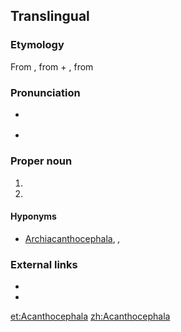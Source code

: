 ==Translingual==

===Etymology===
From {{etyl|NL.|mul}} {{term|acanth|lang=la}}, from {{etyl|grc|mul}} {{term|ἄκανθος||thorn|tr=akanthos|lang=grc|sc=polytonic}} + {{etyl|NL.|mul}} {{term|cephala|lang=la}}, from {{etyl|grc|mul}} {{term|κεφαλή||head|tr=kephalē|lang=grc|sc=polytonic}}

===Pronunciation===
* {{a|US}} {{IPA|/əˌkæn.θəˈsɛf.ə.lə/|/əˌkænt.θəˈsɛf.ə.lə/|/əˌkæn.θoʊˈsɛf.ə.lə/|lang=mul}}
* {{rhymes|ɛfələ}}

===Proper noun===
{{taxoninfl}}

# {{taxon|phylum|superphylum|Platyzoa|[[intestinal]] worms, having the [[proboscis]] armed with [[recurved]] spines}}
# {{taxon|genus|family|Coreidae|leaf-footed [[bug]]s}}

====Hyponyms====
* {{sense|phylum}} [[Archiacanthocephala]], ''{{taxlink|Eoacanthocephala|class|noshow=1}}, {{taxlink|Palaeacanthocephala|class|noshow=1}}''

===External links===
* {{pedialite}}
* {{specieslite}}

[[et:Acanthocephala]]
[[zh:Acanthocephala]]
